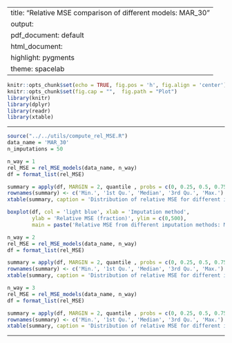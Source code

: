 
---
title: "Relative MSE comparison of different models: MAR_30"
output:
  pdf_document: default
  html_document:
    highlight: pygments
    theme: spacelab
---

```r
knitr::opts_chunk$set(echo = TRUE, fig.pos = 'h', fig.align = 'center')
knitr::opts_chunk$set(fig.cap = "",  fig.path = "Plot")
library(knitr)
library(dplyr)
library(readr)
library(xtable)
```

* * *

```r
source("../../utils/compute_rel_MSE.R")
data_name = 'MAR_30'
n_imputations = 50
```

```r
n_way = 1
rel_MSE = rel_MSE_models(data_name, n_way)
df = format_list(rel_MSE)
```

```r
summary = apply(df, MARGIN = 2, quantile , probs = c(0, 0.25, 0.5, 0.75, 1))
rownames(summary) <- c('Min.', '1st Qu.', 'Median', '3rd Qu.', 'Max.')
xtable(summary, caption = 'Distribution of relative MSE for different imputation methods for data with 30% values MAR (Marginal probabilities)', digits = 1)
```

```r
boxplot(df, col = 'light blue', xlab = 'Imputation method', 
        ylab = 'Relative MSE (fraction)', ylim = c(0,500), 
        main = paste('Relative MSE from different imputation methods: Marginal pmf'))
```

```r
n_way = 2
rel_MSE = rel_MSE_models(data_name, n_way)
df = format_list(rel_MSE)
```


```r
summary = apply(df, MARGIN = 2, quantile , probs = c(0, 0.25, 0.5, 0.75, 1))
rownames(summary) <- c('Min.', '1st Qu.', 'Median', '3rd Qu.', 'Max.')
xtable(summary, caption = 'Distribution of relative MSE for different imputation methods for data with 30% values MAR (Bivariate probabilities)', digits = 1)
```

```r
n_way = 3
rel_MSE = rel_MSE_models(data_name, n_way)
df = format_list(rel_MSE)
```

```r
summary = apply(df, MARGIN = 2, quantile , probs = c(0, 0.25, 0.5, 0.75, 1))
rownames(summary) <- c('Min.', '1st Qu.', 'Median', '3rd Qu.', 'Max.')
xtable(summary, caption = 'Distribution of relative MSE for different imputation methods for data with 30% values MAR (Trivariate probabilities)', digits = 1)
```

* * *



